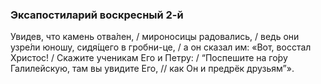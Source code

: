 ### Эксапостиларий воскресный 2-й

Увидев, что камень отва́лен, / мироносицы радовались, / ведь они узре́ли юношу, сидя́щего в гробни-це, / а он сказал им: «Вот, восстал Христос! / Скажите ученикам Его и Петру: / “Поспешите на го́ру Галилейскую, там вы увидите Его, // как Он и предрёк друзьям”».
